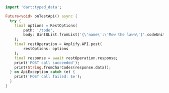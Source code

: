 ```dart
import 'dart:typed_data';

Future<void> onTestApi() async {
  try {
    final options = RestOptions(
        path: '/todo',
        body: Uint8List.fromList('{\'name\':\'Mow the lawn\'}'.codeUnits)
    );
    final restOperation = Amplify.API.post(
        restOptions: options
    );
    final response = await restOperation.response;
    print('POST call succeeded');
    print(String.fromCharCodes(response.data));
  } on ApiException catch (e) {
    print('POST call failed: $e');
  }
}
```
